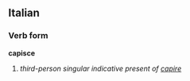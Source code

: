 ==Italian==
===Verb form===
'''capisce'''

# ''third-person singular indicative present of [[capire]]''
